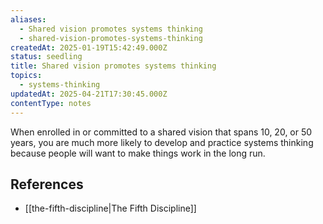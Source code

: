 ```yaml
---
aliases:
  - Shared vision promotes systems thinking
  - shared-vision-promotes-systems-thinking
createdAt: 2025-01-19T15:42:49.000Z
status: seedling
title: Shared vision promotes systems thinking
topics:
  - systems-thinking
updatedAt: 2025-04-21T17:30:45.000Z
contentType: notes
---
```

When enrolled in or committed to a shared vision that spans 10, 20, or 50 years, you are much more likely to develop and practice systems thinking because people will want to make things work in the long run.

## References

- [[the-fifth-discipline|The Fifth Discipline]]
